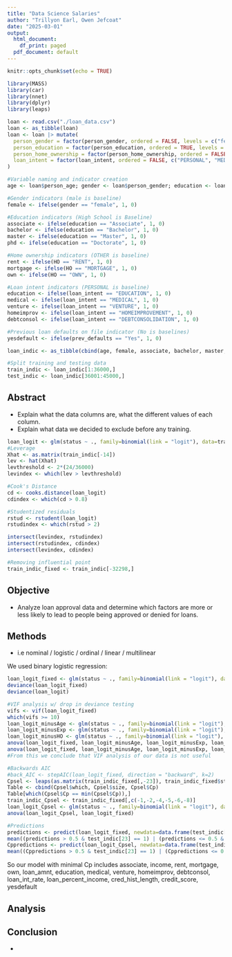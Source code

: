 ```yaml
---
title: "Data Science Salaries"
author: "Trillyon Earl, Owen Jefcoat"
date: "2025-03-01"
output:
  html_document:
    df_print: paged
  pdf_document: default
---
```


```r
knitr::opts_chunk$set(echo = TRUE)
```
<!-- Libraries & Setup -->
```r
library(MASS)
library(car)
library(nnet)
library(dplyr)
library(leaps)
```

<!-- Data Clean-Up -->
```r
loan <- read.csv("./loan_data.csv")
loan <- as_tibble(loan)
loan <- loan |> mutate(
  person_gender = factor(person_gender, ordered = FALSE, levels = c("female", "male")),
  person_education = factor(person_education, ordered = TRUE, levels = c("High School", "Associate", "Bachelor", "Master", "Doctorate")),
  person_home_ownership = factor(person_home_ownership, ordered = FALSE, c("RENT", "OWN", "MORTGAGE", "OTHER")),
  loan_intent = factor(loan_intent, ordered = FALSE, c("PERSONAL", "MEDICAL", "EDUCATION", "VENTURE", "HOMEIMPROVEMENT", "DEBTCONSOLIDATION"))
)

#Variable naming and indicator creation
age <- loan$person_age; gender <- loan$person_gender; education <- loan$person_education; income <- loan$person_income; exp <- loan$person_emp_exp; HO <- loan$person_home_ownership; loan_amnt <- loan$loan_amnt; loan_intent <- loan$loan_intent; loan_int_rate <- loan$loan_int_rate; loan_percent_income <- loan$loan_percent_income; cred_hist_length <- loan$cb_person_cred_hist_length; credit_score <- loan$credit_score; prev_defaults <- loan$previous_loan_defaults_on_file; status <- loan$loan_status

#Gender indicators (male is baseline)
female <- ifelse(gender == "female", 1, 0)

#Education indicators (High School is Baseline)
associate <- ifelse(education == "Associate", 1, 0)
bachelor <- ifelse(education == "Bachelor", 1, 0)
master <- ifelse(education == "Master", 1, 0)
phd <- ifelse(education == "Doctorate", 1, 0)

#Home ownership indicators (OTHER is baseline)
rent <- ifelse(HO == "RENT", 1, 0)
mortgage <- ifelse(HO == "MORTGAGE", 1, 0)
own <- ifelse(HO == "OWN", 1, 0)

#Loan intent indicators (PERSONAL is baseline)
education <- ifelse(loan_intent == "EDUCATION", 1, 0)
medical <- ifelse(loan_intent == "MEDICAL", 1, 0)
venture <- ifelse(loan_intent == "VENTURE", 1, 0)
homeimprov <- ifelse(loan_intent == "HOMEIMPROVEMENT", 1, 0)
debtconsol <- ifelse(loan_intent == "DEBTCONSOLIDATION", 1, 0)

#Previous loan defaults on file indicator (No is baselines)
yesdefault <- ifelse(prev_defaults == "Yes", 1, 0)

loan_indic <- as_tibble(cbind(age, female, associate, bachelor, master, phd, income, exp, rent, mortgage, own, loan_amnt, education, medical, venture, homeimprov, debtconsol, loan_int_rate, loan_percent_income, cred_hist_length, credit_score, yesdefault, status))

#Split training and testing data
train_indic <- loan_indic[1:36000,]
test_indic <- loan_indic[36001:45000,]
```

## Abstract
<!-- Explain The Data -->
 - Explain what the data columns are, what the different values of each column.
 - Explain what data we decided to exclude before any training.
 
```r
loan_logit <- glm(status ~ ., family=binomial(link = "logit"), data=train_indic)
#Leverage
Xhat <- as.matrix(train_indic[-14])
lev <- hat(Xhat)
levthreshold <- 2*(24/36000)
levindex <- which(lev > levthreshold)

#Cook's Distance
cd <- cooks.distance(loan_logit)
cdindex <- which(cd > 0.8)

#Studentized residuals
rstud <- rstudent(loan_logit)
rstudindex <- which(rstud > 2)

intersect(levindex, rstudindex)
intersect(rstudindex, cdindex)
intersect(levindex, cdindex)

#Removing influential point
train_indic_fixed <- train_indic[-32298,]
```
 
## Objective
<!-- State the objective of this project -->
  - Analyze loan approval data and determine which factors are more or less likely to lead to people being approved or denied for loans.
  
## Methods
<!-- What type of regession techniques did we use? -->
  - i.e nominal / logistic / ordinal / linear / multilinear
  
We used binary logistic regression:
```r
loan_logit_fixed <- glm(status ~ ., family=binomial(link = "logit"), data=train_indic_fixed)
deviance(loan_logit_fixed)
deviance(loan_logit)

#VIF analysis w/ drop in deviance testing
vifs <- vif(loan_logit_fixed)
which(vifs >= 10)   
loan_logit_minusAge <- glm(status ~ ., family=binomial(link = "logit"), data=train_indic_fixed[,-1])
loan_logit_minusExp <- glm(status ~ ., family=binomial(link = "logit"), data=train_indic_fixed[,-8])
loan_logit_minusHO <- glm(status ~ ., family=binomial(link = "logit"), data=train_indic_fixed[,c(-9,-10,-11)])
anova(loan_logit_fixed, loan_logit_minusAge, loan_logit_minusExp, loan_logit_fixed, test="Chisq")
anova(loan_logit_fixed, loan_logit_minusAge, loan_logit_minusExp, loan_logit_fixed, test="Cp")
#From this we conclude that VIF analysis of our data is not useful

#Backwards AIC
#back_AIC <- stepAIC(loan_logit_fixed, direction = "backward", k=2)
Cpsel <- leaps(as.matrix(train_indic_fixed[,-23]), train_indic_fixed$status, method = "Cp", nbest=2)
Table <- cbind(Cpsel$which, Cpsel$size, Cpsel$Cp)
Table[which(Cpsel$Cp == min(Cpsel$Cp)),]
train_indic_Cpsel <- train_indic_fixed[,c(-1,-2,-4,-5,-6,-8)]
loan_logit_Cpsel <- glm(status ~ ., family=binomial(link = "logit"), data=train_indic_Cpsel)
anova(loan_logit_Cpsel, loan_logit_fixed)

#Predictions
predictions <- predict(loan_logit_fixed, newdata=data.frame(test_indic[,-23]), type="response")
mean((predictions > 0.5 & test_indic[23] == 1) | (predictions <= 0.5 & test_indic[23] == 0))
Cppredictions <- predict(loan_logit_Cpsel, newdata=data.frame(test_indic[,c(-1,-2,-4,-5,-6,-8)]), type = "response")
mean((Cppredictions > 0.5 & test_indic[23] == 1) | (Cppredictions <= 0.5 & test_indic[23] == 0))
```

So our model with minimal Cp includes associate, income, rent, mortgage, own, loan_amnt, education, medical, venture, homeimprov, debtconsol, loan_int_rate, loan_percent_income, cred_hist_length, credit_score, yesdefault

<!-- What type of variable selection methods did we use? -->
  
<!-- What type of model selection method did we use? -->

## Analysis
  <!-- Analysis Introduction -->
  
## Conclusion
  -